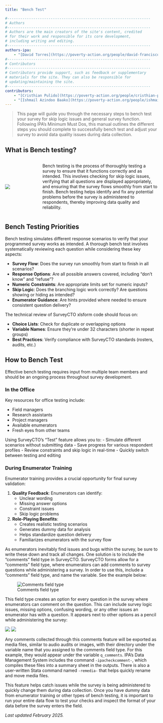 ```yaml
---
title: "Bench Test"

#------------------------------------------------------------------
# Authors
#------------------------------------------------------------------
# Authors are the main creators of the site's content, credited
# for their work and responsible for its core development,
# including writing and editing.
#------------------------------------------------------------------
authors-ipa:
    - "[David Torres](https://poverty-action.org/people/david-francisco-torres-leon)"
#------------------------------------------------------------------
# Contributors
#------------------------------------------------------------------
# Contributors provide support, such as feedback or supplementary
# materials for the site. They can also be responsible for
# updating/maintaining the site.
#------------------------------------------------------------------
contributors:
    - "[Cristhian Pulido](https://poverty-action.org/people/cristhian-pulido)"
    - "[Ishmail Azindoo Baako](https://poverty-action.org/people/ishmail-azindoo-baako)"
---
```



> This page will guide you through the necessary steps to bench test your survey for skip logic issues and general survey function. Following IPA's Minimum Must Dos, this manual outlines the different steps you should complete to successfully bench test and adjust your survey to avoid data quality issues during data collection.

## What is Bench testing?

:::: {.columns style="display: flex; align-items: center; column-gap: 2em;"}
::: {.column width="20%"}
![](/assets/images/mmds_training_black.png)
:::

::: {.column width="80%"}
Bench testing is the process of thoroughly testing a survey to ensure that it functions correctly and as intended. This involves checking for skip logic issues, verifying that all questions are displayed appropriately, and ensuring that the survey flows smoothly from start to finish. Bench testing helps identify and fix any potential problems before the survey is administered to respondents, thereby improving data quality and reliability.
:::
::::


## Bench Testing Priorities

Bench testing simulates different response scenarios to verify that your programmed survey works as intended. A thorough bench test involves systematically reviewing each question while considering these key aspects:


- **Survey Flow**: Does the survey run smoothly from start to finish in all scenarios?
- **Response Options**: Are all possible answers covered, including "don't know" and "refuse"?
- **Numeric Constraints**: Are appropriate limits set for numeric inputs?
- **Skip Logic**: Does the branching logic work correctly? Are questions showing or hiding as intended?
- **Enumerator Guidance**: Are hints provided where needed to ensure consistent question delivery?

The technical review of SurveyCTO xlsform code should focus on:


- **Choice Lists**: Check for duplicate or overlapping options
- **Variable Names**: Ensure they're under 32 characters (shorter in repeat groups)
- **Best Practices**: Verify compliance with SurveyCTO standards (rosters, audits, etc.)

## How to Bench Test

Effective bench testing requires input from multiple team members and should be an ongoing process throughout survey development.

### In the Office

Key resources for office testing include:

- Field managers
- Research assistants
- Project managers
- Available enumerators
- Fresh eyes from other teams

Using SurveyCTO's "Test" feature allows you to:
- Simulate different scenarios without submitting data
- Save progress for various respondent profiles
- Review constraints and skip logic in real-time
- Quickly switch between testing and editing


### During Enumerator Training

Enumerator training provides a crucial opportunity for final survey validation:


1. **Quality Feedback**: Enumerators can identify:
     - Unclear wording
     - Missing answer options
     - Constraint issues
     - Skip logic problems

2. **Role-Playing Benefits**:
     - Creates realistic testing scenarios
     - Generates dummy data for analysis
     - Helps standardize question delivery
     - Familiarizes enumerators with the survey flow

As enumerators inevitably find issues and bugs within the survey, be sure to write these down and track all changes. One solution is to include the "comments" field type in SurveyCTO. SurveyCTO forms allow for a "comments" field type, where enumerators can add comments to survey questions while administering a survey. In order to use this, include a "comments" field type, and name the variable. See the example below:

![Comments field type](/assets/images/bench-test-1.png)

This field type creates an option for every question in the survey where enumerators can comment on the question. This can include survey logic issues, missing options, confusing wording, or any other issues an enumerator has with a question. It appears next to other options as a pencil while administering the survey:

![](/assets/images/bench-test-2.png)
![](/assets/images/bench-test-3.png)

Any comments collected through this comments feature will be exported as media files, similar to audio audits or images, with their directory under the variable name that you assigned to the comments field type. For this example, they would appear under the variable `q_comments`. IPA's Data Management System includes the command `-ipacheckcomment-`, which compiles these files into a summary sheet in the outputs. There is also a user-written Stata command named `-remedia-` that helps quickly rename and move media files.

This feature helps catch issues while the survey is being administered to quickly change them during data collection. Once you have dummy data from enumerator training or other types of bench testing, it is important to run your entire data flow to test your checks and inspect the format of your data before the survey enters the field.

*Last updated February 2025.*
